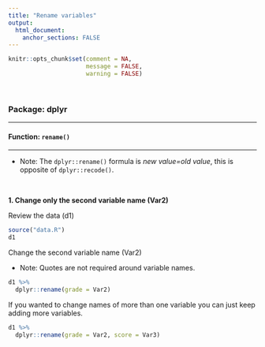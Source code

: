 ```yaml
---
title: "Rename variables"
output: 
  html_document:
    anchor_sections: FALSE
---
```


```r
knitr::opts_chunk$set(comment = NA,
                      message = FALSE,
                      warning = FALSE)
```

<br>

### Package: dplyr

---

#### Function: `rename()`

---

* Note: The `dplyr::rename()` formula is *new value=old value*, this is opposite of `dplyr::recode()`.

<br>

**1\. Change only the second variable name (Var2)**

Review the data (d1)

```r

source("data.R")
d1

```

Change the second variable name (Var2)

* Note: Quotes are not required around variable names.

```r

d1 %>% 
  dplyr::rename(grade = Var2)

```

If you wanted to change names of more than one variable you can just keep adding more variables.

```r

d1 %>% 
  dplyr::rename(grade = Var2, score = Var3)


```
